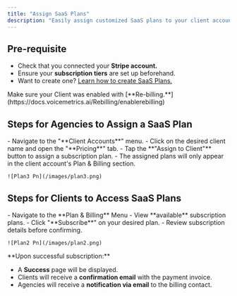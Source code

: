 ```yaml
---
title: "Assign SaaS Plans"
description: "Easily assign customized SaaS plans to your client accounts. This streamlines your client onboarding by assigning tailored SaaS subscription plans to individual accounts."
---
```


## **Pre-requisite**

- Check that you connected your **Stripe account.**
- Ensure your **subscription tiers** are set up beforehand.
- Want to create one? [Learn how to create SaaS Plans.](https://docs.voicemetrics.ai/Rebilling/createsaas)

<Warning>
  Make sure your Client was enabled with [**Re-billing.**](https://docs.voicemetrics.ai/Rebilling/enablerebilling)
</Warning>

## **Steps for Agencies to Assign a SaaS Plan**

<Steps>
  <Step title="Log in to the Agency Panel" stepNumber={1} titleSize="p">
    - Navigate to the "**Client Accounts**" menu.
    - Click on the desired client name and open the "**Pricing**" tab.
  </Step>
  <Step title="Assign SaaS Plan" stepNumber={2} titleSize="p">
    - Tap the **"Assign to Client"** button to assign a subscription plan.
    - The assigned plans will only appear in the client account's Plan & Billing section.

    ![Plan3 Pn](/images/plan3.png)
  </Step>
</Steps>

## **Steps for Clients to Access SaaS Plans**

<Steps>
  <Step title="Log in to the Client App" stepNumber={1} titleSize="p">
    - Navigate to the **Plan & Billing** Menu
    - View **available** subscription plans.
  </Step>
  <Step title="Subscribe to a Plan" stepNumber={2} titleSize="p">
    - Click "**Subscribe**" on your desired plan.
    - Review subscription details before confirming.

    ![Plan2 Pn](/images/plan2.png)
  </Step>
</Steps>

<Note>
  **Upon successful subscription:**

  - A **Success** page will be displayed.
  - Clients will receive a **confirmation email** with the payment invoice.
  - Agencies will receive a **notification via email** to the billing contact.
</Note>